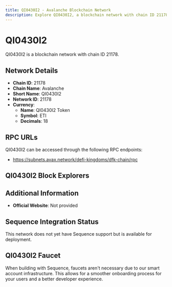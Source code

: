 ```yaml
--- 
title: QI0430I2 - Avalanche Blockchain Network
description: Explore QI0430I2, a blockchain network with chain ID 21178. Learn about its native currency, QI0430I2 Token, and how to interact with the network.
---
```


# QI0430I2

QI0430I2 is a blockchain network with chain ID 21178.

## Network Details

- **Chain ID**: 21178
- **Chain Name**: Avalanche
- **Short Name**: QI0430I2
- **Network ID**: 21178
- **Currency**: 
  - **Name**: QI0430I2 Token
  - **Symbol**: ETI
  - **Decimals**: 18

## RPC URLs

QI0430I2 can be accessed through the following RPC endpoints:

- https://subnets.avax.network/defi-kingdoms/dfk-chain/rpc

## QI0430I2 Block Explorers



## Additional Information

- **Official Website**: Not provided

## Sequence Integration Status

This network does not yet have Sequence support but is available for deployment.

## QI0430I2 Faucet

When building with Sequence, faucets aren't necessary due to our smart account infrastructure. This allows for a smoother onboarding process for your users and a better developer experience.
